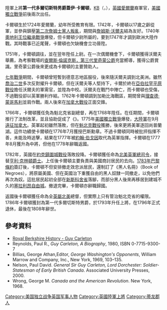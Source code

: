 {{no footnotes|time=2015-03-13T21:32:16+00:00}}
{{NoteTA
|G1=PoliticiansUK
|G2=UK Places
|G3=People
|G4=Country
}}
{{Infobox officeholder
|name=陸軍上將多爾切斯特勳爵閣下<br/>General The Rt. Hon.<br/>Lord Dorchester
|birth_date= {{birth date|df=yes|1724|09|03}}
|death_date= {{death date and age|df=yes|1808|11|10|1724|09|03}}
|image= General-Sir-Guy-Carleton 2.jpg|200px
|birth_place=[[愛爾蘭|愛爾蘭]][[蒂龍郡|蒂龍郡]][[斯特拉班|斯特拉班]]
|death_place=[[英格蘭|英格蘭]][[伯克郡|伯克郡]][[梅登黑德|梅登黑德]]
|office = {{link-en|魁北克省總督|Governor of Quebec}}
|term_start = 1768
|term_end = 1778
|lieutenant =
|predecessor = {{link-en|詹姆士·梅利|James Murray (British Army officer)}}
|successor ={{link-en|腓特烈·哈德曼|Frederick Haldimand|腓特烈·哈德曼爵士}}
|monarch   =[[喬治三世_(英國)|喬治三世]]
|office2 = [[加拿大總督|加拿大總督]]
|term_start2 = 1786
|term_end2 = 1796
|lieutenant2 =
|predecessor2 ={{link-en|腓特烈·哈德曼|Frederick Haldimand|腓特烈·哈德曼爵士}}
|successor2 = {{link-en|羅拔·普雷斯科特|Robert Prescott}}
|monarch2   =[[喬治三世_(英國)|喬治三世]]
|allegiance= {{flag|Kingdom of Great Britain}}
|branch={{army|UK}}
|serviceyears=1742-1796年
|rank=[[上將|上將]]
|battles=
[[奧地利王位繼承戰爭|奧地利王位繼承戰爭]] <br/>[[七年戰爭|七年戰爭]]<br/>[[美國獨立戰爭|美國獨立戰爭]]
|awards=[[巴斯勳章|巴斯勳章]]
}}

陸軍上將'''第一代多爾切斯特男爵蓋伊·卡爾頓'''，[[巴斯勳章|KB]]（{{Lang-en|'''Guy Carleton, 1st Baron Dorchester'''}}，{{bd|1724年|9月3日|1808年|11月10日}}），[[大不列顛王國|英國]][[愛爾蘭|愛爾蘭]]裔軍官，[[美國獨立戰爭|美國獨立戰爭]]前後兩次出任{{link-en|魁北克省總督|Governor of Quebec}}。

卡爾頓生於1724年愛爾蘭，幼年所受教育有限。1742年，卡爾頓以17歲之齡從軍，並參與鎮壓[[第二次詹姆士黨人叛亂|第二次詹姆士黨人叛亂]]，期間與[[詹姆斯·沃爾夫|詹姆斯·沃爾夫]]結為友好。1740年[[奧地利王位繼承戰爭|奧地利王位繼承戰爭]]爆發，但卡爾頓少尉所屬的{{link-en|英皇直屬蘇格蘭邊民團|King's Own Scottish Borderers|第25步兵軍團}}，要到1747年才調到歐洲大陸作戰。其時戰事已近尾聲，卡爾頓也欠缺機會立功晉陞。

1751年，卡爾頓調往{{link-en|擲彈兵衞隊|Grenadier Guards}}，並在翌年陞任上尉。在一次偶爾機會下，卡爾頓獲得沃爾夫舉薦，為考察戰場的[[查爾斯·倫諾克斯，第三代里奇蒙公爵|查爾斯·倫諾克斯，第三代里奇蒙公爵]]充當嚮導，獲得公爵賞識。里奇蒙公爵後來更成為卡爾頓的主要贊助人。

[[七年戰爭|七年戰爭]]期間，卡爾頓曾短暫到德意志地區服役，後來隨沃爾夫調到北美洲。雖然[[喬治二世_(英國)|喬治二世]]多次反對擢升卡爾頓，但在沃爾夫等人堅持下，卡爾於終在[[亞伯拉罕平原戰役|亞伯拉罕平原戰役]]擔任沃爾夫的軍需官，並陞為中校。沃爾夫在戰鬥中陣亡，而卡爾頓也受傷，不過戰役卻以英軍勝利作結。1762年卡爾頓調到加勒比海戰區，期間曾與[[理查德·蒙哥馬利|理查德·蒙哥馬利]]並肩作戰。兩人後來在[[加拿大戰役|加拿大戰役]]正面交鋒。

1766年，卡爾頓獲任免為魁北克省副總督，再在1768年陞任{{link-en|魁北克省總督|Governor of Quebec}}。在任期間，卡爾頓推行了法制改革，並且協助促成了《{{link-en|魁北克法令|Quebec Act}}》。1775年[[美國獨立戰爭|美國獨立戰爭]]爆發，[[大陸軍|大陸軍]]在9月[[遠征加拿大|遠征加拿大]]。英軍起初雖然落敗，但在[[魁北克戰役_(1775年)|魁北克戰役]]獲勝，後來更將美軍逐回尚普蘭湖。這件功績使卡爾頓在1776年7月獲授巴斯勳章。不過卡爾頓同時被批抨指揮不善，未能及時追擊，結果在1777年被[[約翰·伯戈因|約翰·伯戈因]]取代為英軍指揮。卡爾頓在1777年8月獲升為中將，但他在1778年辭職返國。

1782年，英國在[[約克鎮圍城戰役|約克鎮圍城戰役]]落敗投降。卡爾頓獲任命為[[北美英軍總司令|北美英軍總司令]]，接替[[亨利·克林頓|亨利·克林頓爵士]]。上任後卡爾頓主要負責與美國商討{{link-en|效忠派 (美國革命)|Loyalist (American Revolution)|效忠派}}居民的去向。[[巴黎條約_(1783年)|1783年巴黎條約]]簽訂後，卡爾頓不但安排撤走效忠派居民，還制訂了《黑人名冊》（Book of Negroes），將原屬美國、但在英國治下重獲自由的黑人奴隸一同撤走，以免他們再次為奴。這批居民起初全部在[[新斯科舍省|新斯科舍省]]落腳，而部分黑人後來再移居到建城不久的[[塞拉利昂|塞拉利昂]][[自由城|自由城]]。撤退完畢，卡爾頓亦辭職歸國。

返國後卡爾頓獲任命為全[[英屬北美|英屬北美]]總督，但實際上只有管治魁北克省的權限。1786年卡爾頓獲封為第一代多爾切斯特男爵，於1793年升任上將，在1796年正式退休，最後在1808年辭世。

==參考資料==
{{refbegin}}
* [http://www.berkshirehistory.com/bios/gcarleton.html Royal Berkshire History - Guy Carleton] {{Wayback|url=http://www.berkshirehistory.com/bios/gcarleton.html |date=20131110072937 }}
*Reynolds, Paul R., ''Guy Carleton, A Biography'', 1980, ISBN 0-7715-9300-7
*Billias, George Athan,Editor, ''George Washington's Opponents'', William Marrow and Company, Inc., New York, 1969, 103–135.
*Nelson, Paul David. ''General Sir Guy Carleton, Lord Dorchester: Soldier-Statesman of Early British Canada''. Associated University Presses, 2000.
* Wrong, George M. ''Canada and the American Revolution''. New York, 1968.
{{refend}}
{{Authority control}}
[[Category:美国独立战争英国军事人物|Category:美国独立战争英国军事人物]]
[[Category:英國陸軍上將|Category:英國陸軍上將]]
[[Category:蒂龙郡人|Category:蒂龙郡人]]